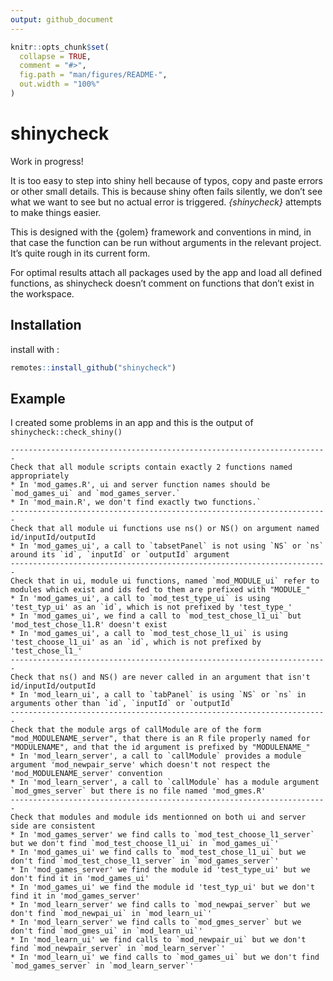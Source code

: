 ```yaml
---
output: github_document
---
```


<!-- README.md is generated from README.Rmd. Please edit that file -->

```r
knitr::opts_chunk$set(
  collapse = TRUE,
  comment = "#>",
  fig.path = "man/figures/README-",
  out.width = "100%"
)
```

# shinycheck

Work in progress!

It is too easy to step into shiny hell because of typos, copy and paste errors 
or other small details. This is because shiny often fails silently, we don't see
what we want to see but no actual error is triggered. *{shinycheck}* attempts to make things easier.

This is designed with the {golem} framework and conventions in mind, in that case the function
can be run without arguments in the relevant project. It's quite rough in its 
current form.

For optimal results attach all packages used by the app and load all defined 
functions, as shinycheck doesn't comment on functions that don't exist in the workspace.

## Installation

install with : 

``` r
remotes::install_github("shinycheck")
```

## Example

I created some problems in an app and this is the output of `shinycheck::check_shiny()`

```
-----------------------------------------------------------------------
Check that all module scripts contain exactly 2 functions named appropriately
* In 'mod_games.R', ui and server function names should be `mod_games_ui` and `mod_games_server.`
* In 'mod_main.R', we don't find exactly two functions.`
-----------------------------------------------------------------------
Check that all module ui functions use ns() or NS() on argument named id/inputId/outputId
* In 'mod_games_ui', a call to `tabsetPanel` is not using `NS` or `ns` around its `id`, `inputId` or `outputId` argument
-----------------------------------------------------------------------
Check that in ui, module ui functions, named `mod_MODULE_ui` refer to modules which exist and ids fed to them are prefixed with "MODULE_"
* In 'mod_games_ui', a call to `mod_test_type_ui` is using 'test_typ_ui' as an `id`, which is not prefixed by 'test_type_'
* In 'mod_games_ui', we find a call to `mod_test_chose_l1_ui` but 'mod_test_chose_l1.R' doesn't exist
* In 'mod_games_ui', a call to `mod_test_chose_l1_ui` is using 'test_choose_l1_ui' as an `id`, which is not prefixed by 'test_chose_l1_'
-----------------------------------------------------------------------
Check that ns() and NS() are never called in an argument that isn't id/inputId/outputId
* In 'mod_learn_ui', a call to `tabPanel` is using `NS` or `ns` in arguments other than `id`, `inputId` or `outputId`
-----------------------------------------------------------------------
Check that the module args of callModule are of the form "mod_MODULENAME_server", that there is an R file properly named for "MODULENAME", and that the id argument is prefixed by "MODULENAME_"
* In 'mod_learn_server', a call to `callModule` provides a module argument 'mod_newpair_serve' which doesn't not respect the 'mod_MODULENAME_server' convention
* In 'mod_learn_server', a call to `callModule` has a module argument `mod_gmes_server` but there is no file named 'mod_gmes.R'
-----------------------------------------------------------------------
Check that modules and module ids mentionned on both ui and server side are consistent
* In 'mod_games_server' we find calls to `mod_test_choose_l1_server` but we don't find `mod_test_choose_l1_ui` in `mod_games_ui`'
* In 'mod_games_ui' we find calls to `mod_test_chose_l1_ui` but we don't find `mod_test_chose_l1_server` in `mod_games_server`'
* In 'mod_games_server' we find the module id 'test_type_ui' but we don't find it in 'mod_games_ui'
* In 'mod_games_ui' we find the module id 'test_typ_ui' but we don't find it in 'mod_games_server'
* In 'mod_learn_server' we find calls to `mod_newpai_server` but we don't find `mod_newpai_ui` in `mod_learn_ui`'
* In 'mod_learn_server' we find calls to `mod_gmes_server` but we don't find `mod_gmes_ui` in `mod_learn_ui`'
* In 'mod_learn_ui' we find calls to `mod_newpair_ui` but we don't find `mod_newpair_server` in `mod_learn_server`'
* In 'mod_learn_ui' we find calls to `mod_games_ui` but we don't find `mod_games_server` in `mod_learn_server`'
```
